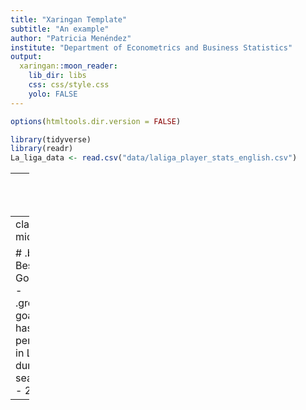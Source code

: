 ```yaml
---
title: "Xaringan Template"
subtitle: "An example"
author: "Patricia Menéndez"
institute: "Department of Econometrics and Business Statistics"
output:
  xaringan::moon_reader:
    lib_dir: libs
    css: css/style.css
    yolo: FALSE
---
```



```r
options(htmltools.dir.version = FALSE)
```

```r
library(tidyverse)
library(readr)
La_liga_data <- read.csv("data/laliga_player_stats_english.csv")
```








































































































































































































































































































































---
class: center, middle

# Position: Goalkeeper
```r
knitr::include_graphics("figs/goal1.webp")
```
.grey[The goalkeeper, sometimes shortened to keeper or goalie, is one of the major positions of association football.]

.tiny[<span>Photo from <a href="https://laligaexpert.com/2021/09/08/la-liga-goalkeepers/">Laligaexpert</a></span>]

---
class: center, middle

# .bold[Aim:  Best Goalkeeper ]
- .green[Which goalkeeper has the best performance in La-Liga during the season 2019 - 2020?]

---
